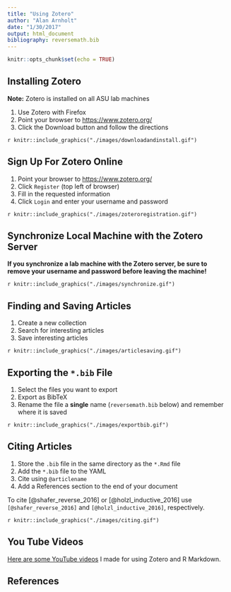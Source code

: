 ```yaml
---
title: "Using Zotero"
author: "Alan Arnholt"
date: "1/30/2017"
output: html_document
bibliography: reversemath.bib
---
```


```r
knitr::opts_chunk$set(echo = TRUE)
```

## Installing Zotero

**Note:** Zotero is installed on all ASU lab machines

1. Use Zotero with Firefox
2. Point your browser to [https://www.zotero.org/](https://www.zotero.org/)
3. Click the Download button and follow the directions

`r knitr::include_graphics("./images/downloadandinstall.gif")`

## Sign Up For Zotero Online

1. Point your browser to [https://www.zotero.org/](https://www.zotero.org/)
2. Click `Register` (top left of browser)
3. Fill in the requested information
4. Click `Login` and enter your username and password 

`r knitr::include_graphics("./images/zoteroregistration.gif")`


## Synchronize Local Machine with the Zotero Server

**If you synchronize a lab machine with the Zotero server, be sure to remove your username and password before leaving the machine!**

`r knitr::include_graphics("./images/synchronize.gif")`

## Finding and Saving Articles

1. Create a new collection
2. Search for interesting articles
3. Save interesting articles

`r knitr::include_graphics("./images/articlesaving.gif")`

## Exporting the `*.bib` File

1. Select the files you want to export
2. Export as BibTeX
3. Rename the file a **single** name (`reversemath.bib` below) and remember where it is saved

`r knitr::include_graphics("./images/exportbib.gif")`

## Citing Articles

1. Store the `.bib` file in the same directory as the `*.Rmd` file
2. Add the `*.bib` file to the YAML
3. Cite using `@articlename`
4. Add a References section to the end of your document


To cite [@shafer_reverse_2016] or [@holzl_inductive_2016] use `[@shafer_reverse_2016]` and `[@holzl_inductive_2016]`, respectively.  

`r knitr::include_graphics("./images/citing.gif")`

## You Tube Videos

[Here are some YouTube videos](https://www.youtube.com/channel/UC09IfxHD3AMJeRA226KvqKA) I made for using Zotero and R Markdown.

## References
